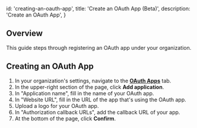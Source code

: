 
  id: 'creating-an-oauth-app',
  title: 'Create an OAuth App (Beta)',
  description: 'Create an OAuth App',
}

## Overview

This guide steps through registering an OAuth app under your organization.

## Creating an OAuth App

1. In your organization's settings, navigate to the [**OAuth Apps**](https://app.supabase.com/org/_/apps) tab.
2. In the upper-right section of the page, click **Add application**.
3. In "Application name", fill in the name of your OAuth app.
4. In "Website URL", fill in the URL of the app that's using the OAuth app.
5. Upload a logo for your OAuth app.
6. In "Authorization callback URLs", add the callback URL of your app.
7. At the bottom of the page, click **Confirm**.


